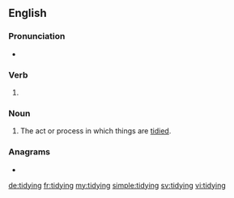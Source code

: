 ==English==

===Pronunciation===
* {{a|UK}} {{IPA|/ˈtaɪ.di.ɪŋ/|lang=en}}

===Verb===
{{head|en|present participle}}

# {{present participle of|tidy|lang=en|nocat=1}}

===Noun===
{{en-noun}}

# The act or process in which things are [[tidy|tidied]].

===Anagrams===
* {{l|en|dignity}}

[[de:tidying]]
[[fr:tidying]]
[[my:tidying]]
[[simple:tidying]]
[[sv:tidying]]
[[vi:tidying]]